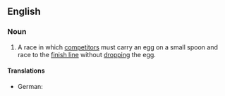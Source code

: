 ==English==
{{wikipedia}}
===Noun===
{{en-noun|sg=[[egg]] and [[spoon]] [[race]]}}

# {{mostly|British|games}} A race in which [[competitors]] must carry an egg on a small spoon and race to the [[finish line]] without [[drop]]ping the egg.

====Translations====
{{trans-top|race in which competitors must carry an egg on a small spoon}}
* German: {{t-|de|Eierlaufen|n}}
{{trans-mid}}
{{trans-bottom}}
